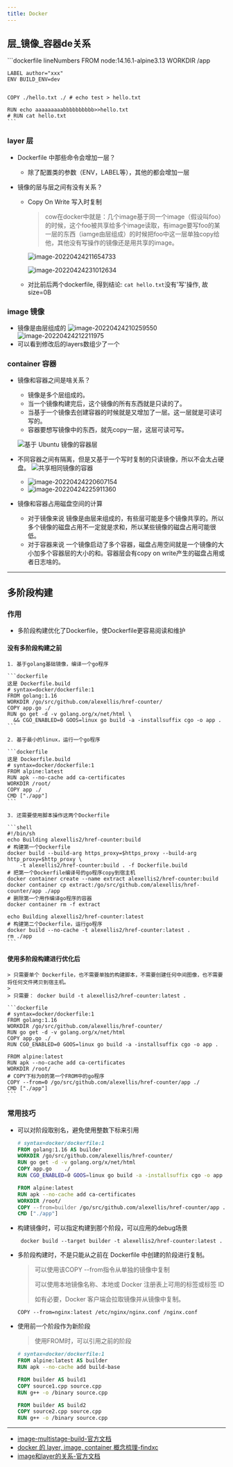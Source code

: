 ```yaml
---
title: Docker
---
```


## 层_镜像_容器de关系


<Accordions type="single" defaultValue='dockerfile1'>
  <Accordion title="测试用的Dockerfile" id="dockerfile1">
    ```dockerfile lineNumbers
    FROM node:14.16.1-alpine3.13
    WORKDIR /app

    LABEL author="xxx"
    ENV BUILD_ENV=dev


    COPY ./hello.txt ./ # echo test > hello.txt

    RUN echo aaaaaaaaabbbbbbbbbb>>hello.txt
    # RUN cat hello.txt	
    ```
  </Accordion>
</Accordions>

### layer 层

- Dockerfile 中那些命令会增加一层？

  - 除了配置类的参数（ENV，LABEL等），其他的都会增加一层

- 镜像的层与层之间有没有关系？

  - Copy On Write 写入时复制

    > cow在docker中就是：几个image基于同一个image（假设叫foo）的时候，这个foo被共享给多个image读取，有image要写foo的某一层的东西（iamge由层组成）的时候把foo中这一层单独copy给他，其他没有写操作的镜像还是用共享的image。

    ![image-20220424211654733](./Docker.assets/image-20220424211654733.png)

    ![image-20220424231012634](./Docker.assets/image-20220424231012634.png)

  - 对比前后两个dockerfile, 得到结论: `cat hello.txt`没有'写'操作, 故size=0B

### image 镜像

- 镜像是由层组成的
    ![image-20220424210259550](./Docker.assets/image-20220424210259550.png)
    ![image-20220424212211975](./Docker.assets/image-20220424212211975.png)
- 可以看到修改后的layers数组少了一个


### container 容器

- 镜像和容器之间是啥关系？

  - 镜像是多个层组成的。
  - 当一个镜像构建完后，这个镜像的所有东西就是只读的了。
  - 当基于一个镜像去创建容器的时候就是又增加了一层。这一层就是可读可写的。
  - 容器要想写镜像中的东西，就先copy一层，这层可读可写。

  ![基于 Ubuntu 镜像的容器层](./Docker.assets/container-layers.jpg)

- 不同容器之间有隔离，但是又基于一个写时复制的只读镜像，所以不会太占硬盘。
  ![共享相同镜像的容器](./Docker.assets/sharing-layers.jpg)
  
  - ![image-20220424220607154](./Docker.assets/image-20220424220607154.png)
  - ![image-20220424225911360](./Docker.assets/image-20220424225911360.png)
- 镜像和容器占用磁盘空间的计算
  - 对于镜像来说
    镜像是由层来组成的，有些层可能是多个镜像共享的。所以多个镜像的磁盘占用不一定就是求和，所以某些镜像的磁盘占用可能很低。
  - 对于容器来说
    一个镜像启动了多个容器，磁盘占用空间就是一个镜像的大小加多个容器层的大小的和。容器层会有copy on write产生的磁盘占用或者日志啥的。

---

## 多阶段构建

### 作用

  - 多阶段构建优化了Dockerfile，使Dockerfile更容易阅读和维护

  #### 没有多阶段构建之前
    1. 基于golang基础镜像，编译一个go程序

    ```dockerfile
    这是 Dockerfile.build
    # syntax=docker/dockerfile:1
    FROM golang:1.16
    WORKDIR /go/src/github.com/alexellis/href-counter/
    COPY app.go ./
    RUN go get -d -v golang.org/x/net/html \
      && CGO_ENABLED=0 GOOS=linux go build -a -installsuffix cgo -o app .
    ```

    2. 基于最小的linux，运行一个go程序

    ```dockerfile
    这是 Dockerfile.build
    # syntax=docker/dockerfile:1
    FROM alpine:latest  
    RUN apk --no-cache add ca-certificates
    WORKDIR /root/
    COPY app ./
    CMD ["./app"]  
    ```

    3. 还需要使用脚本操作这两个Dockerfile

    ```shell
    #!/bin/sh
    echo Building alexellis2/href-counter:build
    # 构建第一个Dockerfile
    docker build --build-arg https_proxy=$https_proxy --build-arg http_proxy=$http_proxy \  
        -t alexellis2/href-counter:build . -f Dockerfile.build
    # 把第一个Dockerfile编译号的go程序copy到宿主机
    docker container create --name extract alexellis2/href-counter:build  
    docker container cp extract:/go/src/github.com/alexellis/href-counter/app ./app 
    # 删除第一个用作编译go程序的容器
    docker container rm -f extract
    
    echo Building alexellis2/href-counter:latest
    # 构建第二个Dockerfile，运行go程序
    docker build --no-cache -t alexellis2/href-counter:latest .
    rm ./app
    ```

  #### 使用多阶段构建进行优化后

    > 只需要单个 Dockerfile，也不需要单独的构建脚本，不需要创建任何中间图像，也不需要将任何文件拷贝到宿主机。
    >
    > 只需要： docker build -t alexellis2/href-counter:latest .

    ```dockerfile
    # syntax=docker/dockerfile:1
    FROM golang:1.16
    WORKDIR /go/src/github.com/alexellis/href-counter/
    RUN go get -d -v golang.org/x/net/html  
    COPY app.go ./
    RUN CGO_ENABLED=0 GOOS=linux go build -a -installsuffix cgo -o app .
    
    FROM alpine:latest  
    RUN apk --no-cache add ca-certificates
    WORKDIR /root/
    # COPY下标为0的第一个FROM中的go程序
    COPY --from=0 /go/src/github.com/alexellis/href-counter/app ./
    CMD ["./app"]  
    ```

### 常用技巧

  - 可以对阶段取别名，避免使用整数下标来引用

    ```dockerfile
    # syntax=docker/dockerfile:1
    FROM golang:1.16 AS builder
    WORKDIR /go/src/github.com/alexellis/href-counter/
    RUN go get -d -v golang.org/x/net/html  
    COPY app.go    ./
    RUN CGO_ENABLED=0 GOOS=linux go build -a -installsuffix cgo -o app .
    
    FROM alpine:latest  
    RUN apk --no-cache add ca-certificates
    WORKDIR /root/
    COPY --from=builder /go/src/github.com/alexellis/href-counter/app ./
    CMD ["./app"]  
    ```

  - 构建镜像时，可以指定构建到那个阶段，可以应用的debug场景

    ```shell
     docker build --target builder -t alexellis2/href-counter:latest .
    ```

  - 多阶段构建时，不是只能从之前在 Dockerfile 中创建的阶段进行复制。

    > 可以使用该COPY --from指令从单独的镜像中复制
    >
    > 可以使用本地镜像名称、本地或 Docker 注册表上可用的标签或标签 ID
    >
    > 如有必要，Docker 客户端会拉取镜像并从镜像中复制。

    ```shell
    COPY --from=nginx:latest /etc/nginx/nginx.conf /nginx.conf
    ```

  - 使用前一个阶段作为新阶段

    > 使用FROM时，可以引用之前的阶段

    ```dockerfile
    # syntax=docker/dockerfile:1
    FROM alpine:latest AS builder
    RUN apk --no-cache add build-base
    
    FROM builder AS build1
    COPY source1.cpp source.cpp
    RUN g++ -o /binary source.cpp
    
    FROM builder AS build2
    COPY source2.cpp source.cpp
    RUN g++ -o /binary source.cpp
    ```



----------

- [image-multistage-build-官方文档](https://docs.docker.com/develop/develop-images/multistage-build/)
- [docker 的 layer, image, container 概念梳理-findxc](https://github.com/findxc/blog/issues/57)
- [image和layer的关系-官方文档](https://docs.docker.com/storage/storagedriver/#images-and-layers)
